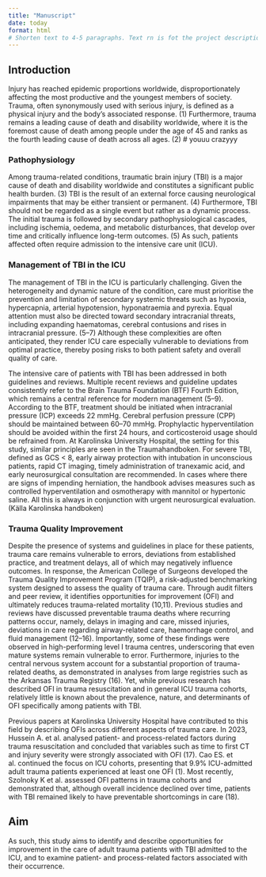 ```yaml
---
title: "Manuscript"
date: today 
format: html
# Shorten text to 4-5 paragraphs. Text rn is fot the project description
---
```

## Introduction

Injury has reached epidemic proportions worldwide, disproportionately affecting the most productive and the youngest members of society. Trauma, often synonymously used with serious injury, is defined as a physical injury and the body's associated response.  (1) Furthermore, trauma remains a leading cause of death and disability worldwide, where it is the foremost cause of death among people under the age of 45 and ranks as the fourth leading cause of death across all ages. (2)   # youuu crazyyy

### Pathophysiology 

Among trauma-related conditions, traumatic brain injury (TBI) is a major cause of death and disability worldwide and constitutes a significant public health burden. (3) TBI is the result of an external force causing neurological impairments that may be either transient or permanent.  (4) Furthermore, TBI should not be regarded as a single event but rather as a dynamic process. The initial trauma is followed by secondary pathophysiological cascades, including ischemia, oedema, and metabolic disturbances, that develop over time and critically influence long-term outcomes. (5) As such, patients affected often require admission to the intensive care unit (ICU). 

### Management of TBI in the ICU 

The management of TBI in the ICU is particularly challenging. Given the heterogeneity and dynamic nature of the condition, care must prioritise the prevention and limitation of secondary systemic threats such as hypoxia, hypercapnia, arterial hypotension, hyponatraemia and pyrexia. Equal attention must also be directed toward secondary intracranial threats, including expanding haematomas, cerebral contusions and rises in intracranial pressure. (5–7) Although these complexities are often anticipated, they render ICU care especially vulnerable to deviations from optimal practice, thereby posing risks to both patient safety and overall quality of care.   

The intensive care of patients with TBI has been addressed in both guidelines and reviews. Multiple recent reviews and guideline updates consistently refer to the Brain Trauma Foundation (BTF) Fourth Edition, which remains a central reference for modern management (5–9). According to the BTF, treatment should be initiated when intracranial pressure (ICP) exceeds 22 mmHg. Cerebral perfusion pressure (CPP) should be maintained between 60–70 mmHg. Prophylactic hyperventilation should be avoided within the first 24 hours, and corticosteroid usage should be refrained from. At Karolinska University Hospital, the setting for this study, similar principles are seen in the Traumahandboken. For severe TBI, defined as GCS < 8, early airway protection with intubation in unconscious patients, rapid CT imaging, timely administration of tranexamic acid, and early neurosurgical consultation are recommended. In cases where there are signs of impending herniation, the handbook advises measures such as controlled hyperventilation and osmotherapy with mannitol or hypertonic saline. All this is always in conjunction with urgent neurosurgical evaluation. (Källa Karolinska handboken)

### Trauma Quality Improvement

Despite the presence of systems and guidelines in place for these patients, trauma care remains vulnerable to errors, deviations from established practice, and treatment delays, all of which may negatively influence outcomes. In response, the American College of Surgeons developed the Trauma Quality Improvement Program (TQIP), a risk-adjusted benchmarking system designed to assess the quality of trauma care. Through audit filters and peer review, it identifies opportunities for improvement (OFI) and ultimately reduces trauma-related mortality (10,11). Previous studies and reviews have discussed preventable trauma deaths where recurring patterns occur, namely, delays in imaging and care, missed injuries, deviations in care regarding airway-related care, haemorrhage control, and fluid management (12–16). Importantly, some of these findings were observed in high-performing level I trauma centres, underscoring that even mature systems remain vulnerable to error. Furthermore, injuries to the central nervous system account for a substantial proportion of trauma-related deaths, as demonstrated in analyses from large registries such as the Arkansas Trauma Registry (16). Yet, while previous research has described OFI in trauma resuscitation and in general ICU trauma cohorts, relatively little is known about the prevalence, nature, and determinants of OFI specifically among patients with TBI.

Previous papers at Karolinska University Hospital have contributed to this field by describing OFIs across different aspects of trauma care. In 2023, Hussein A. et al. analysed patient- and process-related factors during trauma resuscitation and concluded that variables such as time to first CT and injury severity were strongly associated with OFI (17). Cao ES. et al. continued the focus on ICU cohorts, presenting that 9.9% ICU-admitted adult trauma patients experienced at least one OFI (1). Most recently, Szolnoky K et al. assessed OFI patterns in trauma cohorts and demonstrated that, although overall incidence declined over time, patients with TBI remained likely to have preventable shortcomings in care (18). 

## Aim

As such, this study aims to identify and describe opportunities for improvement in the care of adult trauma patients with TBI admitted to the ICU, and to examine patient- and process-related factors associated with their occurrence.

